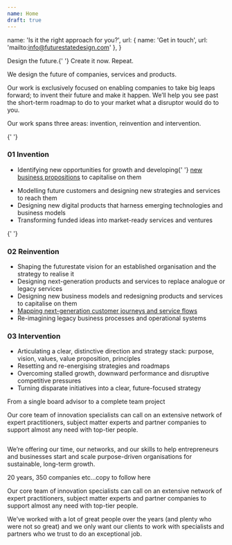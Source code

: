 ```yaml
---
name: Home
draft: true
---
```



  name: 'Is it the right approach for you?',
  url: { name: 'Get in touch', url: 'mailto:info@futurestatedesign.com' },
}

<Article>
  <Prose>
    <p class="h0">
      <span class="font-black block">Design the future.</span>{' '}
      <span class="font-bold block">Create it now.</span> <span>Repeat.</span>
    </p>
    <p class="lead">
      We design the future of companies, services and products.
    </p>
    <p class="lead">
      Our work is exclusively focused on enabling companies to take big leaps
      forward; to invent their future and make it happen. We’ll help you see
      past the short-term roadmap to do to your market what a disruptor would do
      to you.
    </p>
  </Prose>
</Article>

<Section name="What we do">
  <Prose>
    <p class="lead">
      Our work spans three areas: invention, reinvention and intervention.
    </p>
  </Prose>

{' '}
<article class="border-b border-gray pb-8 md:pb-16 mb-8 md:mb-16">
  <h3 class="h2 mb-10">
    <span class="h0 block">01</span> Invention
  </h3>
  <ul class="grid gap-4 md:gap-10 md:grid-cols-2 mb-7 md:mb-14">
    <li class="flex">
      <Icon name="arrow-45" class="text-[32px] md:text-[48px] flex-none mr-4" />
      <Prose class="flex-auto">
        <p>
          Identifying new opportunities for growth and developing{' '}
          <a href="/start-up">new business propositions</a> to capitalise on
          them
        </p>
      </Prose>
    </li>
    <li class="flex">
      <Icon name="arrow-45" class="text-[32px] md:text-[48px] flex-none mr-4" />
      <div class="flex-auto">
        Modelling future customers and designing new strategies and services to
        reach them
      </div>
    </li>
    <li class="flex">
      <Icon name="arrow-45" class="text-[32px] md:text-[48px] flex-none mr-4" />
      <div class="flex-auto">
        Designing new digital products that harness emerging technologies and
        business models
      </div>
    </li>
    <li class="flex">
      <Icon name="arrow-45" class="text-[32px] md:text-[48px] flex-none mr-4" />
      <div class="flex-auto">
        Transforming funded ideas into market-ready services and ventures
      </div>
    </li>
  </ul>
  <Callout {...callout} />
</article>

{' '}
<article class="border-b border-gray pb-8 md:pb-16 mb-8 md:mb-16">
  <h3 class="h2 mb-10">
    <span class="h0 block">02</span> Reinvention
  </h3>
  <ul class="grid gap-4 md:gap-10 md:grid-cols-2 body mb-7 md:mb-14">
    <li class="flex">
      <Icon name="arrow-45" class="text-[32px] md:text-[48px] flex-none mr-4" />
      <div class="flex-auto">
        Shaping the futurestate vision for an established organisation and the
        strategy to realise it
      </div>
    </li>
    <li class="flex">
      <Icon name="arrow-45" class="text-[32px] md:text-[48px] flex-none mr-4" />
      <div class="flex-auto">
        Designing next-generation products and services to replace analogue or
        legacy services
      </div>
    </li>
    <li class="flex">
      <Icon name="arrow-45" class="text-[32px] md:text-[48px] flex-none mr-4" />
      <div class="flex-auto">
        Designing new business models and redesigning products and services to
        capitalise on them
      </div>
    </li>
    <li class="flex">
      <Icon name="arrow-45" class="text-[32px] md:text-[48px] flex-none mr-4" />
      <div class="flex-auto">
        <a href="/experience-mapping" class="underline">
          Mapping next-generation customer journeys and service flows
        </a>
      </div>
    </li>
    <li class="flex">
      <Icon name="arrow-45" class="text-[32px] md:text-[48px] flex-none mr-4" />
      <div class="flex-auto">
        Re-imagining legacy business processes and operational systems
      </div>
    </li>
  </ul>
  <Callout {...callout} />
</article>

  <article class="border-b border-gray pb-8 md:pb-16 mb-8 md:mb-16">
    <h3 class="h2 mb-10">
      <span class="h0 block">03</span> Intervention
    </h3>
    <ul class="grid gap-4 md:gap-10 md:grid-cols-2 body mb-7 md:mb-14">
      <li class="flex">
        <Icon name="arrow-45" class="text-[32px] md:text-[48px] flex-none mr-4" />
        <div class="flex-auto">
          Articulating a clear, distinctive direction and strategy stack:
          purpose, vision, values, value proposition, principles
        </div>
      </li>
      <li class="flex">
        <Icon name="arrow-45" class="text-[32px] md:text-[48px] flex-none mr-4" />
        <div class="flex-auto">
          Resetting and re-energising strategies and roadmaps
        </div>
      </li>
      <li class="flex">
        <Icon name="arrow-45" class="text-[32px] md:text-[48px] flex-none mr-4" />
        <div class="flex-auto">
          Overcoming stalled growth, downward performance and disruptive
          competitive pressures
        </div>
      </li>
      <li class="flex">
        <Icon name="arrow-45" class="text-[32px] md:text-[48px] flex-none mr-4" />
        <div class="flex-auto">
          Turning disparate initiatives into a clear, future-focused
          strategy
        </div>
      </li>
    </ul>
    <Callout {...callout} />
  </article>
</Section>

<Section name="How we work">
  <Prose>
    <p class="lead">From a single board advisor to a complete team project</p>
    <p>
      Our core team of innovation specialists can call on an extensive network
      of expert practitioners, subject matter experts and partner companies to
      support almost any need with top-tier people.
    </p>
    <img src="/images/how-we-work.svg" alt="" loading="lazy" />
    <p>
      We’re offering our time, our networks, and our skills to help
      entrepreneurs and businesses start and scale purpose-driven organisations
      for sustainable, long-term growth.
    </p>
  </Prose>
</Section>

<Section name="About us">
  <Prose>
    <p class="lead">20 years, 350 companies etc...copy to follow here</p>
    <p>
      Our core team of innovation specialists can call on an extensive network
      of expert practitioners, subject matter experts and partner companies to
      support almost any need with top-tier people.
    </p>
    <p>
      We’ve worked with a lot of great people over the years (and plenty who
      were not so great) and we only want our clients to work with specialists
      and partners who we trust to do an exceptional job.
    </p>
  </Prose>
</Section>
